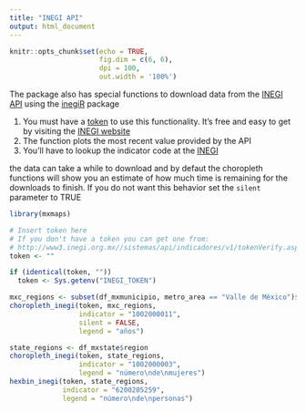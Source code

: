 ```yaml
---
title: "INEGI API"
output: html_document
---
```


```r
knitr::opts_chunk$set(echo = TRUE, 
                      fig.dim = c(6, 6), 
                      dpi = 100, 
                      out.width = '100%')
```

The package also has special functions to download data from the [INEGI API](http://www.inegi.org.mx/desarrolladores/indicadores/apiindicadores.aspx) using the [inegiR](https://github.com/Eflores89/inegiR) package

1) You must have a [token](http://www3.inegi.org.mx//sistemas/api/indicadores/v1/tokenVerify.aspx) to use this functionality. It's free and easy to get by visiting the [INEGI website](http://www3.inegi.org.mx//sistemas/api/indicadores/v1/tokenVerify.aspx)
2) The function plots the most recent value provided by the API
3) You'll have to lookup the indicator code at the [INEGI](http://www.inegi.org.mx/desarrolladores/indicadores/apiindicadores.aspx)

the data can take a while to download and by defaut the choropleth functions will show you an estimate of how much time is remaining for the downloads to finish. If you do not want this behavior set the ```silent``` parameter to TRUE

```r
library(mxmaps)

# Insert token here
# If you don't have a token you can get one from:
# http://www3.inegi.org.mx//sistemas/api/indicadores/v1/tokenVerify.aspx
token <- ""
```

```r
if (identical(token, ""))
  token <- Sys.getenv("INEGI_TOKEN")
```

```r
mxc_regions <- subset(df_mxmunicipio, metro_area == "Valle de México")$region
choropleth_inegi(token, mxc_regions, 
                 indicator = "1002000011", 
                 silent = FALSE,
                 legend = "años")

state_regions <- df_mxstate$region
choropleth_inegi(token, state_regions, 
                 indicator = "1002000003",
                 legend = "número\nde\nmujeres")
hexbin_inegi(token, state_regions, 
             indicator = "6200205259",
             legend = "número\nde\npersonas")
```
